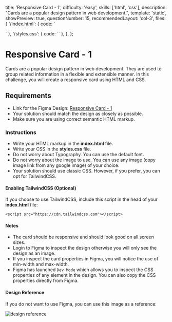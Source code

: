 
  title: 'Responsive Card - 1',
  difficulty: 'easy',
  skills: ['html', 'css'],
  description: "Cards are a popular design pattern in web development.",
  template: 'static',
  showPreview: true,
  questionNumber: 15,
  recommendedLayout: 'col-3',
  files: {
    '/index.html': {
      code: `<!doctype html>
<html>
  <head>
    <title>Parcel Sandbox</title>
    <meta charset="UTF-8" />
    <link rel="stylesheet" href="/styles.css" />
  </head>

  <body>
    <div>
      <!-- Card Markup Goes Here  -->
    </div>
  </body>
</html>
`
},
    '/styles.css': {
      code: ``
    },
  },
};

# Responsive Card - 1

Cards are a popular design pattern in web development. They are used to group related information in a flexible and extensible manner. In this challenge, you will create a responsive card using HTML and CSS.

## Requirements

- Link for the Figma Design: <a target="_blank" href="https://www.figma.com/file/nT3zhFaMpNLXeoRv2asrSp/Frontend-Hire?type=design&node-id=8-3&mode=design&t=aipoWxawFPKpEQuT-4">Responsive Card - 1</a>
- Your solution should match the design as closely as possible.
- Make sure you are using correct semantic HTML markup.

### Instructions

- Write your HTML markup in the **index.html** file.
- Write your CSS in the **styles.css** file.
- Do not worry about Typography. You can use the default font.
- Do not worry about the image to use. You can use any image (copy image link from any google image) of your choice.
- Your solution should use classic CSS. However, if you prefer, you can opt for TailwindCSS.

#### Enabling TailwindCSS (Optional)

If you choose to use TailwindCSS, include this script in the head of your **index.html** file:

```
<script src="https://cdn.tailwindcss.com"></script>
```

#### Notes

- The card should be responsive and should look good on all screen sizes.
- Login to Figma to inspect the design otherwise you will only see the design as an image.
- If you inspect the card properties in Figma, you will notice the use of min-width and max-width.
- Figma has launched `Dev Mode` which allows you to inspect the CSS properties of any element in the design. You can also copy the CSS properties directly from Figma.

#### Design Reference

If you do not want to use Figma, you can use this image as a reference:

<Image src={cardImage} alt="design reference" priority />